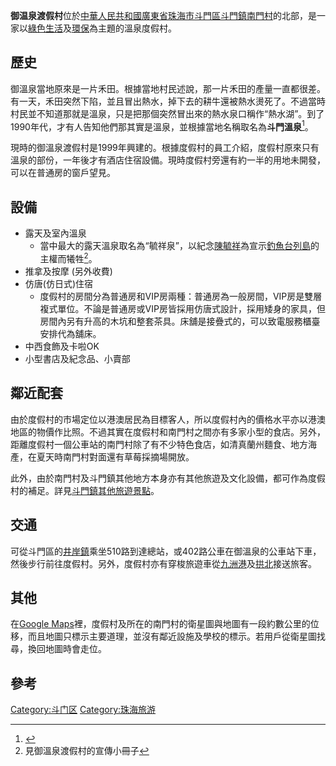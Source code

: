 {{coord|22.249561|N|113.196409|E|display=title}}
'''御温泉渡假村'''位於[[中華人民共和國|中華人民共和國]][[廣東省|廣東省]][[珠海市|珠海市]][[斗門區|斗門區]][[斗門鎮_(珠海市)|斗門鎮]][[南門村|南門村]]的北部，是一家以[[綠色生活|綠色生活]]及[[環保|環保]]為主題的溫泉度假村。

== 歷史 ==
御溫泉當地原來是一片禾田。根據當地村民述說，那一片禾田的產量一直都很差。有一天，禾田突然下陷，並且冒出熱水，掉下去的耕牛還被熱水燙死了。不過當時村民並不知道那就是溫泉，只是把那個突然冒出來的熱水泉口稱作“熱水湖”。到了1990年代，才有人告知他們那其實是溫泉，並根據當地名稱取名為'''斗門溫泉'''<ref>{{cite book|title=廣東省交通地圖冊|publisher=廣東省地圖出版社|pages=49-50|year=1998}}</ref>。

現時的御溫泉渡假村是1999年興建的。根據度假村的員工介紹，度假村原來只有溫泉的部份，一年後才有酒店住宿設備。現時度假村旁還有約一半的用地未開發，可以在普通房的窗戶望見。

== 設備 ==
* 露天及室內溫泉
** 當中最大的露天溫泉取名為“毓祥泉”，以紀念[[陳毓祥|陳毓祥]]為宣示[[釣魚台列島|釣魚台列島]]的主權而犧牲<ref>見御溫泉渡假村的宣傳小冊子</ref>。
* 推拿及按摩 (另外收費)
* 仿唐(仿日式)住宿
** 度假村的房間分為普通房和VIP房兩種：普通房為一般房間，VIP房是雙層複式單位。不論是普通房或VIP房皆採用仿唐式設計，採用矮身的家具，但房間內另有升高的木坑和整套茶具。床舖是接疊式的，可以致電服務櫃臺安排代為舖床。
* 中西食飾及卡啦OK
* 小型書店及紀念品、小賣部

== 鄰近配套 ==

由於度假村的市場定位以港澳居民為目標客人，所以度假村內的價格水平亦以港澳地區的物價作比照。不過其實在度假村和南門村之間亦有多家小型的食店。另外，距離度假村一個公車站的南門村除了有不少特色食店，如清真蘭州麵食、地方海產，在夏天時南門村對面還有草莓採摘場開放。

此外，由於南門村及斗門鎮其他地方本身亦有其他旅遊及文化設備，都可作為度假村的補足。詳見[[斗門鎮_(珠海市)#旅遊|斗門鎮其他旅遊景點]]。

== 交通 ==
可從斗門區的[[井岸鎮|井岸鎮]]乘坐510路到達總站，或402路公車在御溫泉的公車站下車，然後步行前往度假村。另外，度假村亦有穿梭旅遊車從[[九洲港|九洲港]]及[[拱北|拱北]]接送旅客。

== 其他 ==

在[[Google_Maps|Google Maps]]裡，度假村及所在的南門村的衛星圖與地圖有一段約數公里的位移，而且地圖只標示主要道理，並沒有鄰近設施及學校的標示。若用戶從衛星圖找尋，換回地圖時會走位。

== 參考 ==
{{reflist}}

[[Category:斗门区|Category:斗门区]]
[[Category:珠海旅游|Category:珠海旅游]]